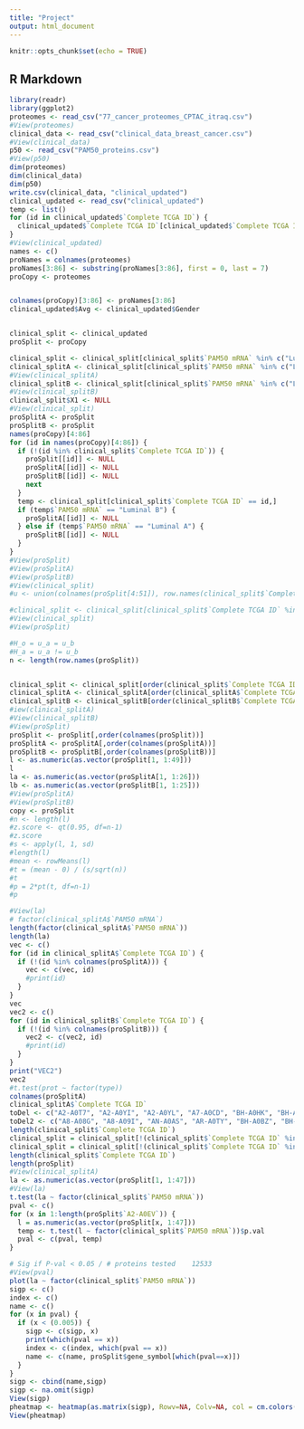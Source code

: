 ---
title: "Project"
output: html_document
---

```{r setup, include=FALSE}
knitr::opts_chunk$set(echo = TRUE)
```

## R Markdown

```{r}
library(readr)
library(ggplot2)
proteomes <- read_csv("77_cancer_proteomes_CPTAC_itraq.csv")
#View(proteomes)
clinical_data <- read_csv("clinical_data_breast_cancer.csv")
#View(clinical_data)
p50 <- read_csv("PAM50_proteins.csv")
#View(p50)
dim(proteomes)
dim(clinical_data)
dim(p50)
write.csv(clinical_data, "clinical_updated")
clinical_updated <- read_csv("clinical_updated")
temp <- list()
for (id in clinical_updated$`Complete TCGA ID`) {
  clinical_updated$`Complete TCGA ID`[clinical_updated$`Complete TCGA ID` == id] <- substr(id, start = 6, stop = 12)
}
#View(clinical_updated)
names <- c()
proNames = colnames(proteomes)
proNames[3:86] <- substring(proNames[3:86], first = 0, last = 7)
proCopy <- proteomes


colnames(proCopy)[3:86] <- proNames[3:86]
clinical_updated$Avg <- clinical_updated$Gender


clinical_split <- clinical_updated
proSplit <- proCopy

clinical_split <- clinical_split[clinical_split$`PAM50 mRNA` %in% c("Luminal A", "Luminal B"),]
clinical_splitA <- clinical_split[clinical_split$`PAM50 mRNA` %in% c("Luminal A"),]
#View(clinical_splitA)
clinical_splitB <- clinical_split[clinical_split$`PAM50 mRNA` %in% c("Luminal B"),]
#View(clinical_splitB)
clinical_split$X1 <- NULL
#View(clinical_split)
proSplitA <- proSplit
proSplitB <- proSplit
names(proCopy)[4:86]
for (id in names(proCopy)[4:86]) {
  if (!(id %in% clinical_split$`Complete TCGA ID`)) {
    proSplit[[id]] <- NULL
    proSplitA[[id]] <- NULL
    proSplitB[[id]] <- NULL
    next
  }
  temp <- clinical_split[clinical_split$`Complete TCGA ID` == id,]
  if (temp$`PAM50 mRNA` == "Luminal B") {
    proSplitA[[id]] <- NULL
  } else if (temp$`PAM50 mRNA` == "Luminal A") {
    proSplitB[[id]] <- NULL
  }
}
#View(proSplit)
#View(proSplitA)
#View(proSplitB)
#View(clinical_split)
#u <- union(colnames(proSplit[4:51]), row.names(clinical_split$`Complete TCGA ID`))

#clinical_split <- clinical_split[clinical_split$`Complete TCGA ID` %in% u,]
#View(clinical_split)
#View(proSplit)

#H_o = u_a = u_b
#H_a = u_a != u_b
n <- length(row.names(proSplit))


clinical_split <- clinical_split[order(clinical_split$`Complete TCGA ID`),]
clinical_splitA <- clinical_splitA[order(clinical_splitA$`Complete TCGA ID`),]
clinical_splitB <- clinical_splitB[order(clinical_splitB$`Complete TCGA ID`),]
#iew(clinical_splitA)
#View(clinical_splitB)
#View(proSplit)
proSplit <- proSplit[,order(colnames(proSplit))]
proSplitA <- proSplitA[,order(colnames(proSplitA))]
proSplitB <- proSplitB[,order(colnames(proSplitB))]
l <- as.numeric(as.vector(proSplit[1, 1:49]))
l
la <- as.numeric(as.vector(proSplitA[1, 1:26]))
lb <- as.numeric(as.vector(proSplitB[1, 1:25]))
#View(proSplitA)
#View(proSplitB)
copy <- proSplit
#n <- length(l)
#z.score <- qt(0.95, df=n-1)
#z.score
#s <- apply(l, 1, sd)
#length(l)
#mean <- rowMeans(l)
#t = (mean - 0) / (s/sqrt(n))
#t
#p = 2*pt(t, df=n-1)
#p

#View(la)
# factor(clinical_splitA$`PAM50 mRNA`)
length(factor(clinical_splitA$`PAM50 mRNA`))
length(la)
vec <- c()
for (id in clinical_splitA$`Complete TCGA ID`) {
  if (!(id %in% colnames(proSplitA))) {
    vec <- c(vec, id)
    #print(id)
  }
}
vec
vec2 <- c()
for (id in clinical_splitB$`Complete TCGA ID`) {
  if (!(id %in% colnames(proSplitB))) {
    vec2 <- c(vec2, id)
    #print(id)
  }
}
print("VEC2")
vec2
#t.test(prot ~ factor(type))
colnames(proSplitA)
clinical_splitA$`Complete TCGA ID`
toDel <- c("A2-A0T7", "A2-A0YI", "A2-A0YL", "A7-A0CD", "BH-A0HK", "BH-A0HP")
toDel2 <- c("A8-A08G", "A8-A09I", "AN-A0AS", "AR-A0TY", "BH-A0BZ", "BH-A0C0", "C8-A12W", "D8-A13Y", "E2-A10A")
length(clinical_split$`Complete TCGA ID`)
clinical_split = clinical_split[!(clinical_split$`Complete TCGA ID` %in% toDel),]
clinical_split = clinical_split[!(clinical_split$`Complete TCGA ID` %in% toDel2),]
length(clinical_split$`Complete TCGA ID`)
length(proSplit)
#View(clinical_splitA)
la <- as.numeric(as.vector(proSplit[1, 1:47]))
#View(la)
t.test(la ~ factor(clinical_split$`PAM50 mRNA`))
pval <- c()
for (x in 1:length(proSplit$`A2-A0EV`)) {
  l = as.numeric(as.vector(proSplit[x, 1:47]))
  temp <- t.test(l ~ factor(clinical_split$`PAM50 mRNA`))$p.val
  pval <- c(pval, temp)
}

# Sig if P-val < 0.05 / # proteins tested    12533
#View(pval)
plot(la ~ factor(clinical_split$`PAM50 mRNA`))
sigp <- c()
index <- c()
name <- c()
for (x in pval) {
  if (x < (0.005)) {
    sigp <- c(sigp, x)
    print(which(pval == x))
    index <- c(index, which(pval == x))
    name <- c(name, proSplit$gene_symbol[which(pval==x)])
  }
}
sigp <- cbind(name,sigp)
sigp <- na.omit(sigp)
View(sigp)
pheatmap <- heatmap(as.matrix(sigp), Rowv=NA, Colv=NA, col = cm.colors(256), scale="column", margins=c(10,5))
View(pheatmap)
```